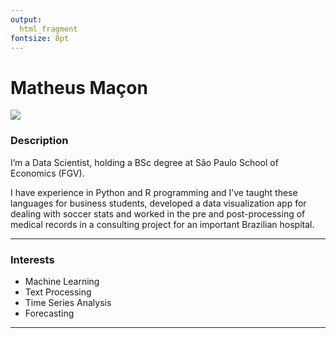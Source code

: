 ```yaml
---
output: 
  html_fragment
fontsize: 8pt
---
```

  
# Matheus Maçon
  
<div align='left'>
  <a href="https://www.linkedin.com/in/matheus-ma%C3%A7on-4baaa2150"> 
    <i class="fa fa-linkedin" style='font-size:20px; margin: 0px 5px; color:#778899;'></i>
  </a>
  <a href="https://github.com/maahmacon"> 
    <i class="fa fa-github" style='font-size:20px; margin: 0px 5px; color:#778899;'></i>
  </a>
  <a href="mailto:maahmacon@gmail.com"> 
    <i class="fa fa-envelope" style='font-size:20px; margin: 0px 5px; color:#778899;'></i>
  </a>
</div>
  
<!-- Duas colunas -->
<div class="col2">
<img class="foto" src="imgs/matheus.jpg"/>
  
<div class="descricao">
  
### Description
  
I'm a Data Scientist, holding a BSc degree at São Paulo School of Economics (FGV).

I have experience in Python and R programming and I've taught these languages for business students, developed a data visualization app for dealing with soccer stats and worked in the pre and post-processing of medical records in a consulting project for an important Brazilian hospital.

***
    
### Interests
    
* Machine Learning
* Text Processing
* Time Series Analysis 
* Forecasting
  
***
    
</div>
  
</div>